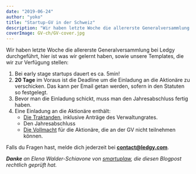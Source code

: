 ```yaml
---
date: "2019-06-24"
author: "yoko"
title: "Startup-GV in der Schweiz"
description: "Wir haben letzte Woche die allererste Generalversammlung bei Ledgy durchgeführt. In diesem Post teilen wir unsere Templates sowie unsere Learnings."
coverImage: GV-ch/GV-cover.jpg
---
```


Wir haben letzte Woche die allererste Generalversammlung bei Ledgy durchgeführt,
hier ist was wir gelernt haben, sowie unsere Templates, die wir zur Verfügung stellen:


1. Bei early stage startups dauert es ca. 5min!
2. **20 Tage** im Voraus ist die Deadline um die Einladung an die Aktionäre zu verschicken. Das kann per Email getan werden, sofern in den Statuten so festgelegt.
3. Bevor man die Einladung schickt, muss man den Jahresabschluss fertig haben.
4. Eine Einladung an die Aktionäre enthält:
    * [Die Traktanden](https://docs.google.com/document/d/1KKhzYvQEJ-u8n5OIoszwzrrG5QuHQ58I/), inklusive Anträge des Verwaltungrates.
    * Den Jahresabschluss
    * [Die Vollmacht](https://docs.google.com/document/d/1iP5t4g2Hb848_iXQfW-3vjXNS0rzc99B/) für die Aktionäre, die an der GV nicht teilnehmen können.

Falls du Fragen hast, melde dich jederzeit bei **contact@ledgy.com**.
<br/>

_***Danke*** an Elena Walder-Schiavone von [smartuplaw](https://www.smartuplaw.ch), die diesen Blogpost rechtlich geprüft hat._
